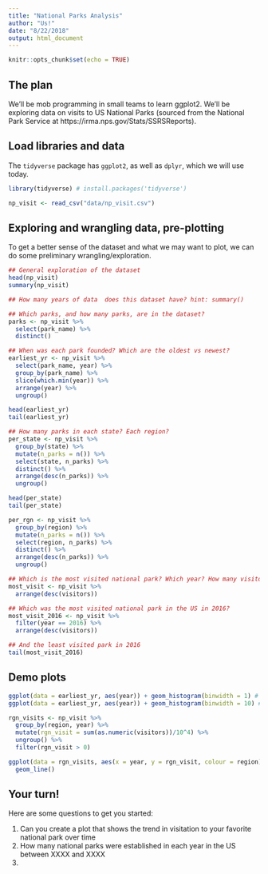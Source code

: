 ```yaml
---
title: "National Parks Analysis"
author: "Us!"
date: "8/22/2018"
output: html_document
---
```


```r
knitr::opts_chunk$set(echo = TRUE)
```

## The plan

We'll be mob programming in small teams to learn ggplot2. We'll be exploring data on visits to US National Parks (sourced from the National Park Service at https://irma.nps.gov/Stats/SSRSReports).  



## Load libraries and data 

The `tidyverse` package has `ggplot2`, as well as `dplyr`, which we will use today.

```r
library(tidyverse) # install.packages('tidyverse')

np_visit <- read_csv("data/np_visit.csv")
```


## Exploring and wrangling data, pre-plotting

To get a better sense of the dataset and what we may want to plot, we can do some preliminary wrangling/exploration.


```r

## General exploration of the dataset
head(np_visit)
summary(np_visit)

## How many years of data  does this dataset have? hint: summary()

## Which parks, and how many parks, are in the dataset?
parks <- np_visit %>% 
  select(park_name) %>% 
  distinct()

## When was each park founded? Which are the oldest vs newest?
earliest_yr <- np_visit %>% 
  select(park_name, year) %>% 
  group_by(park_name) %>% 
  slice(which.min(year)) %>%
  arrange(year) %>% 
  ungroup()

head(earliest_yr)
tail(earliest_yr)

## How many parks in each state? Each region?
per_state <- np_visit %>% 
  group_by(state) %>% 
  mutate(n_parks = n()) %>% 
  select(state, n_parks) %>% 
  distinct() %>% 
  arrange(desc(n_parks)) %>% 
  ungroup()

head(per_state)
tail(per_state)

per_rgn <- np_visit %>% 
  group_by(region) %>% 
  mutate(n_parks = n()) %>% 
  select(region, n_parks) %>% 
  distinct() %>% 
  arrange(desc(n_parks)) %>% 
  ungroup()

## Which is the most visited national park? Which year? How many visitors?
most_visit <- np_visit %>% 
  arrange(desc(visitors))

## Which was the most visited national park in the US in 2016?
most_visit_2016 <- np_visit %>% 
  filter(year == 2016) %>% 
  arrange(desc(visitors))

## And the least visited park in 2016
tail(most_visit_2016)


```


## Demo plots


```r
ggplot(data = earliest_yr, aes(year)) + geom_histogram(binwidth = 1) # single year
ggplot(data = earliest_yr, aes(year)) + geom_histogram(binwidth = 10) # decade

rgn_visits <- np_visit %>% 
  group_by(region, year) %>% 
  mutate(rgn_visit = sum(as.numeric(visitors))/10^4) %>% 
  ungroup() %>% 
  filter(rgn_visit > 0)

ggplot(data = rgn_visits, aes(x = year, y = rgn_visit, colour = region)) + 
  geom_line()
```

## Your turn!

Here are some questions to get you started: 

1. Can you create a plot that shows the trend in visitation to your favorite national park over time
2. How many national parks were established in each year in the US between XXXX and XXXX
3. 
